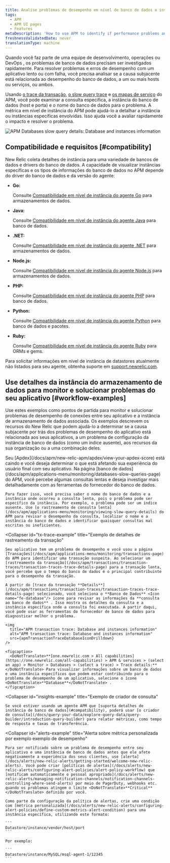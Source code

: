 ```yaml
---
title: Analise problemas de desempenho em nível de banco de dados e instância
tags:
  - APM
  - APM UI pages
  - Features
metaDescription: 'How to use APM to identify if performance problems and errors are due to database performance, one or more hosts/instances or services, or both.'
freshnessValidatedDate: never
translationType: machine
---
```




Quando você faz parte de uma equipe de desenvolvimento, operações ou DevOps , os problemas de banco de dados precisam ser investigados rapidamente. Para resolver problemas e erros de desempenho com um aplicativo lento ou com falha, você precisa analisar se a causa subjacente está relacionada ao desempenho do banco de dados, a um ou mais hosts ou serviços, ou ambos.

Usando [o trace da transação](/docs/apm/transactions/transaction-traces/transaction-traces), [o slow query trace](/docs/apm/applications-menu/monitoring/viewing-slow-query-details) e [os mapas de serviço](/docs/data-analysis/service-maps/get-started/service-maps-visualize-monitor-apps-entire-architecture) do APM, você pode examinar a consulta específica, a instância do banco de dados (host e porta) e o nome do banco de dados para o problema. A métrica em nível de instância do APM pode ajudá-lo a detalhar a instância ou instâncias específicas envolvidas. Isso ajuda você a avaliar rapidamente o impacto e resolver o problema.

<img
  title="APM Databases slow query details: Database and instances information"
  alt="APM Databases slow query details: Database and instances information"
  src={apmDatabaseOverview}
/>

## Compatibilidade e requisitos [#compatibility]

New Relic coleta detalhes de instância para uma variedade de bancos de dados e drivers do banco de dados. A capacidade de visualizar instâncias específicas e os tipos de informações do banco de dados no APM depende do driver do banco de dados e da versão do agente:

* <DoNotTranslate>**Go:**</DoNotTranslate>

  Consulte [Compatibilidade em nível de instância do agente Go](/docs/agents/go-agent/get-started/go-agent-compatibility-requirements#datastores) para armazenamentos de dados.

* <DoNotTranslate>**Java:**</DoNotTranslate>

  Consulte [Compatibilidade em nível de instância do agente Java](/docs/agents/java-agent/getting-started/compatibility-requirements-java-agent#instance-level-db) para banco de dados.

* <DoNotTranslate>**.NET:**</DoNotTranslate>

  Consulte [Compatibilidade em nível de instância do agente .NET](/docs/agents/net-agent/getting-started/compatibility-requirements-net-agent#instance-details) para armazenamentos de dados.

* <DoNotTranslate>**Node.js:**</DoNotTranslate>

  Consulte [Compatibilidade em nível de instância do agente Node.js](/docs/agents/nodejs-agent/getting-started/compatibility-requirements-nodejs-agent#instance-details) para armazenamentos de dados.

* <DoNotTranslate>**PHP:**</DoNotTranslate>

  Consulte [Compatibilidade em nível de instância do agente PHP](/docs/agents/php-agent/getting-started/php-agent-compatibility-requirements#instance-details) para banco de dados.

* <DoNotTranslate>**Python:**</DoNotTranslate>

  Consulte [Compatibilidade em nível de instância do agente Python](/docs/agents/python-agent/getting-started/instrumented-python-packages#instance-details) para banco de dados e pacotes.

* <DoNotTranslate>**Ruby:**</DoNotTranslate>

  Consulte [Compatibilidade em nível de instância do agente Ruby](/docs/agents/ruby-agent/getting-started/ruby-agent-requirements-supported-frameworks#instance_details) para ORMs e gems.

Para solicitar informações em nível de instância de datastores atualmente não listados para seu agente, obtenha suporte em [support.newrelic.com](https://support.newrelic.com).

## Use detalhes da instância do armazenamento de dados para monitor e solucionar problemas do seu aplicativo [#workflow-examples]

Use estes exemplos como pontos de partida para monitor e solucionar problemas de desempenho de conexões entre seu aplicativo e a instância de armazenamento de dados associada. Os exemplos descrevem os recursos do New Relic que podem ajudá-lo a determinar se a causa subjacente por trás dos problemas de desempenho do aplicativo está relacionada aos seus aplicativos, a um problema de configuração da instância de banco de dados (como um índice ausente), aos recursos da sua organização ou a uma combinação deles.

<CollapserGroup>
  <Collapser
    id="slow-sql-example"
    title="Exemplo de detalhes trace de consulta lenta"
  >
    Seu [Apdex](/docs/apm/new-relic-apm/apdex/view-your-apdex-score) está caindo e você deseja determinar o que está afetando sua experiência do usuário final com seu aplicativo. Na página [banco de dados](/docs/apm/applications-menu/monitoring/databases-slow-queries-page) do APM, você percebe algumas consultas lentas e deseja investigar mais detalhadamente com as ferramentas do fornecedor do banco de dados.

    Para fazer isso, você precisa saber o nome do banco de dados e a instância onde ocorreu a consulta lenta, pois o problema pode ser específico da instância. Por exemplo, o problema pode ser um índice ausente. Use [o rastreamento de consulta lenta](/docs/apm/applications-menu/monitoring/viewing-slow-query-details) do APM para revisar o desempenho da consulta, localizar o nome e a instância do banco de dados e identificar quaisquer consultas mal escritas ou ineficientes.
  </Collapser>

  <Collapser
    id="tx-trace-example"
    title="Exemplo de detalhes de rastreamento da transação"
  >
    Seu aplicativo tem um problema de desempenho e você usou a página [Transações](/docs/apm/applications-menu/monitoring/transactions-page) do APM para identificar uma transação suspeita. Ao selecionar um [rastreamento da transação](/docs/apm/transactions/transaction-traces/transaction-traces-trace-details-page) para a transação lenta, você percebe que o tempo do banco de dados é o principal contribuinte para o desempenho da transação.

    A partir do [trace da transação **Details**](/docs/apm/transactions/transaction-traces/transaction-traces-trace-details-page) selecionado, você seleciona o **Banco de Dados** <Icon name="fe-database"/> ícone para revisar as informações da **consulta ao banco de dados** . Isso mostra os detalhes da consulta e a instância específica onde a consulta foi executada. A partir daqui, você pode usar as ferramentas do fornecedor de banco de dados para diagnosticar melhor o problema.

    <img
      title="APM transaction trace: Database and instances information"
      alt="APM transaction trace: Database and instances information"
      src={apmTransactionTraceDatabaseIconDrilldown}
    />

    <figcaption>
      <DoNotTranslate>**[one.newrelic.com > All capabilities](https://one.newrelic.com/all-capabilities) > APM & services > (select an app) > Monitor > Databases > (select a trace) > Trace details:**</DoNotTranslate> Para visualizar informações sobre um banco de dados e uma instância específicos que podem estar contribuindo para o problema de desempenho de um aplicativo, selecione o ícone <DoNotTranslate>**Database**</DoNotTranslate> .
    </figcaption>
  </Collapser>

  <Collapser
    id="insights-example"
    title="Exemplo de criador de consulta"
  >
    Se você estiver usando um agente APM que [suporta detalhes de instância de banco de dados](#compatibility), poderá usar [o criador de consulta](/docs/query-your-data/explore-query-data/query-builder/introduction-query-builder) para relatar métricas, como tempo de resposta e taxas de transferência.
  </Collapser>

  <Collapser
    id="alerts-example"
    title="Alerta sobre métrica personalizada por exemplo exemplo de desempenho"
  >
    Para ser notificado sobre um problema de desempenho entre seu aplicativo e uma instância de banco de dados antes que ele afete negativamente a experiência dos seus clientes, use [alerta](/docs/alerts/new-relic-alerts/getting-started/welcome-new-relic-alerts). Você pode criar [políticas de alertas](/docs/alerts/new-relic-alerts/configuring-alert-policies/alert-policy-workflow) que [notificam automaticamente o pessoal apropriado](/docs/alerts/new-relic-alerts/managing-notification-channels/notification-channels-controlling-where-send-alerts) por meio de PagerDuty, webhooks etc. quando os problemas atingem o limite <DoNotTranslate>**Critical**</DoNotTranslate> definido por você.

    Como parte da configuração da política de alertas, crie uma condição com [métrica personalizada](/docs/alerts/new-relic-alerts/configuring-alert-policies/define-custom-metrics-alert-condition) para uma instância específica, utilizando este formato:

    ```
    Datastore/instance/vendor/host/port
    ```

    Por exemplo:

    ```
    Datastore/instance/MySQL/msql-agent-1/12345
    ```
  </Collapser>
</CollapserGroup>